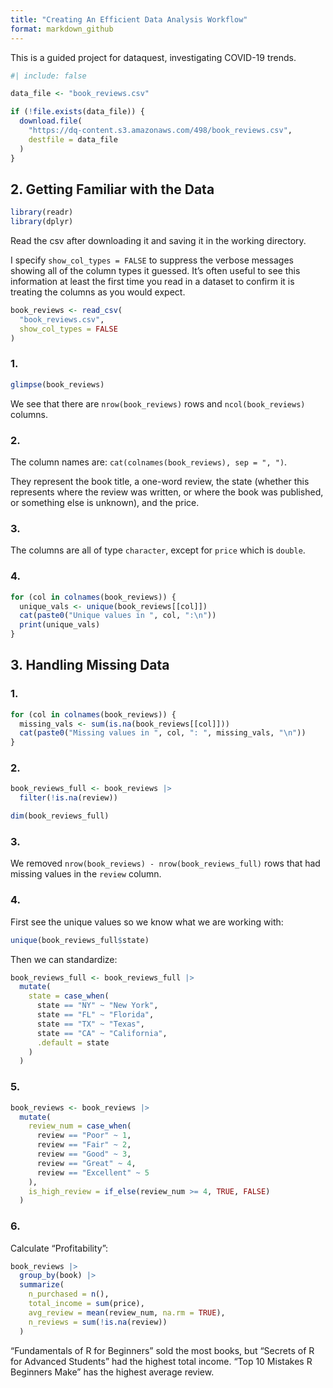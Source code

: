 ```yaml
---
title: "Creating An Efficient Data Analysis Workflow"
format: markdown_github
---
```


This is a guided project for dataquest, investigating COVID-19 trends.

```r
#| include: false

data_file <- "book_reviews.csv"

if (!file.exists(data_file)) {
  download.file(
    "https://dq-content.s3.amazonaws.com/498/book_reviews.csv",
    destfile = data_file
  )
}
```



## 2. Getting Familiar with the Data

```r
library(readr)
library(dplyr)
```

Read the csv after downloading it and saving it in the working directory.

I specify `show_col_types = FALSE` to suppress the verbose messages showing
all of the column types it guessed. It's often useful to see this information
at least the first time you read in a dataset to confirm it is treating the 
columns as you would expect.

```r
book_reviews <- read_csv(
  "book_reviews.csv",
  show_col_types = FALSE
)

```

### 1.

```r
glimpse(book_reviews)
```

We see that there are `nrow(book_reviews)` rows and `ncol(book_reviews)` columns.

### 2. 

The column names are: `cat(colnames(book_reviews), sep = ", ")`.

They represent the book title, a one-word review, the state (whether this represents
where the review was written, or where the book was published, or something else is unknown), 
and the price.

### 3. 

The columns are all of type `character`, except for `price` which is `double`.

### 4.

```r
for (col in colnames(book_reviews)) {
  unique_vals <- unique(book_reviews[[col]])
  cat(paste0("Unique values in ", col, ":\n"))
  print(unique_vals)
}
```

## 3. Handling Missing Data

### 1. 

```r
for (col in colnames(book_reviews)) {
  missing_vals <- sum(is.na(book_reviews[[col]]))
  cat(paste0("Missing values in ", col, ": ", missing_vals, "\n"))
}
```

### 2.

```r
book_reviews_full <- book_reviews |>
  filter(!is.na(review))

dim(book_reviews_full)
```

### 3.

We removed `nrow(book_reviews) - nrow(book_reviews_full)` rows that had missing values in the `review` column.

### 4. 

First see the unique values so we know what we are working with:

```r
unique(book_reviews_full$state)
```

Then we can standardize:


```r
book_reviews_full <- book_reviews_full |>
  mutate(
    state = case_when(
      state == "NY" ~ "New York",
      state == "FL" ~ "Florida",
      state == "TX" ~ "Texas",
      state == "CA" ~ "California",
      .default = state
    )
  )

```

### 5. 


```r
book_reviews <- book_reviews |>
  mutate(
    review_num = case_when(
      review == "Poor" ~ 1,
      review == "Fair" ~ 2,
      review == "Good" ~ 3,
      review == "Great" ~ 4,
      review == "Excellent" ~ 5
    ),
    is_high_review = if_else(review_num >= 4, TRUE, FALSE)
  )
```

### 6. 

Calculate "Profitability":

```r
book_reviews |>
  group_by(book) |>
  summarize(
    n_purchased = n(),
    total_income = sum(price),
    avg_review = mean(review_num, na.rm = TRUE),
    n_reviews = sum(!is.na(review))
  )
```

"Fundamentals of R for Beginners" sold the most books, but "Secrets of R for Advanced Students"
had the highest total income. "Top 10 Mistakes R Beginners Make" has the highest average review.
